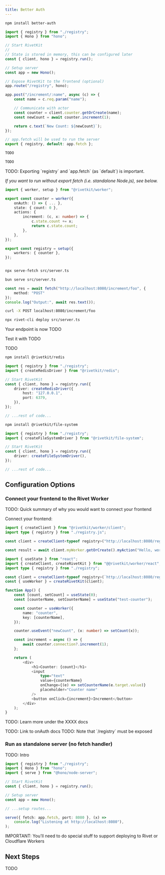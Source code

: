 ```yaml
---
title: Better Auth
---
```


<Steps>
<Step title="Install">

```sh
npm install better-auth
```

</Step>

<Step title="Update server">

<CodeGroup>

```ts Hono
import { registry } from "./registry";
import { Hono } from "hono";

// Start RivetKit
//
// State is stored in memory, this can be configured later
const { client, hono } = registry.run();

// Setup server
const app = new Hono();

// Expose RivetKit to the frontend (optional)
app.route("/registry", hono);

app.post("/increment/:name", async (c) => {
	const name = c.req.param("name");

	// Communicate with actor
	const counter = client.counter.getOrCreate(name);
	const newCount = await counter.increment(1);

	return c.text(`New Count: ${newCount}`);
});

// app.fetch will be used to run the server
export { registry, default: app.fetch };
```

```ts Express.js
TODO
```

```ts Elysia.js
TODO
```

</CodeGroup>

<Info>
	TODO: Exporting `registry` and `app.fetch` (as `default`) is important.
</Info>

_If you want to run without export fetch (i.e. standalone Node.js), see below._

</Step>

<Step title="Integrate with RivetKit">

<CodeGroup>

```ts Worker
import { worker, setup } from "@rivetkit/worker";

export const counter = worker({
    onAuth: () => { ... },
	state: { count: 0 },
	actions: {
		increment: (c, x: number) => {
			c.state.count += x;
			return c.state.count;
		},
	},
});

export const registry = setup({
	workers: { counter },
});
```

```ts Workflow
```

</CodeGroup>

</Step>

<Step title="Run server">

<CodeGroup>

```sh Node.js
npx serve-fetch src/server.ts
```

```sh Bun
bun serve src/server.ts
```

</CodeGroup>

</Step>

<Step title="Connect to backend">

<CodeGroup>

```ts fetch
const res = await fetch("http://localhost:8080/increment/foo", {
	method: "POST"
});
console.log("Output:", await res.text());
```

```sh curl
curl -X POST localhost:8080/increment/foo
```

</CodeGroup>


</Step>

<Step title="Deploy">

<Tabs>

<Tab title="Rivet">

```sh
npx rivet-cli deploy src/server.ts
```

Your endpoint is now TODO

Test it with TODO

</Tab>

<Tab title="Cloudflare Workers">
TODO
</Tab>

<Tab title="Redis">

```sh
npm install @rivetkit/redis
```

```ts server.ts
import { registry } from "./registry";
import { createRedisDriver } from "@rivetkit/redis";

// Start RivetKit
const { client, hono } = registry.run({
	driver: createRedisDriver({
		host: "127.0.0.1",
		port: 6379,
	}),
});

// ...rest of code...
```

</Tab>

<Tab title="File System">

```sh
npm install @rivetkit/file-system
```

```ts server.ts
import { registry } from "./registry";
import { createFileSystemDriver } from "@rivetkit/file-system";

// Start RivetKit
const { client, hono } = registry.run({
	driver: createFileSystemDriver(),
});

// ...rest of code...
```

</Tab>

</Tabs>

</Step>

</Steps>

## Configuration Options

### Connect your frontend to the Rivet Worker

TODO: Quick summary of why you would want to connect your frontend

Connect your frontend:

<CodeGroup>

```ts JavaScript
import { createClient } from "@rivetkit/worker/client";
import type { registry } from "./registry.js";

const client = createClient<typeof registry>("http://localhost:8080/registry");

const result = await client.myWorker.getOrCreate().myAction("Hello, world!");
```

```ts React
import { useState } from "react";
import { createClient, createRivetKit } from "@@rivetkit/worker/react";
import type { registry } from "./registry";

const client = createClient<typeof registry>(`http://localhost:8080/registry`);
const { useWorker } = createRivetKit(client);

function App() {
	const [count, setCount] = useState(0);
	const [counterName, setCounterName] = useState("test-counter");

	const counter = useWorker({
		name: "counter",
		key: [counterName],
	});

	counter.useEvent("newCount", (x: number) => setCount(x));

	const increment = async () => {
		await counter.connection?.increment(1);
	};

	return (
		<div>
			<h1>Counter: {count}</h1>
			<input
				type="text"
				value={counterName}
				onChange={(e) => setCounterName(e.target.value)}
				placeholder="Counter name"
			/>
			<button onClick={increment}>Increment</button>
		</div>
	);
}
```

</CodeGroup>

TODO: Learn more under the XXXX docs

<Note>
	TODO: Link to onAuth docs
</Note>

<Note>
	TODO: Note that `/registry` must be exposed
</Note>

### Run as standalone server (no fetch handler)

TODO: Intro

```ts
import { registry } from "./registry";
import { Hono } from "hono";
import { serve } from "@hono/node-server";

// Start RivetKit
const { client, hono } = registry.run();

// Setup server
const app = new Hono();

// ...setup routes...

serve({ fetch: app.fetch, port: 8080 }, (x) =>
	console.log("Listening at http://localhost:8080"),
);
```

IMPORTANT: You'll need to do special stuff to support deploying to Rivet or Cloudflare Workers

## Next Steps

TODO

<CardGroup>
	<Card title="Overview" href="/concepts/overview" icon="square-plus" horizontal={true} />
	<Card title="Interacting with Workers" href="/concepts/interacting-with-workers" icon="square-plus" horizontal={true} />
	<Card title="Actions" href="/concepts/actions" icon="bolt" horizontal={true} />
	<Card title="State" href="/concepts/state" icon="floppy-disk" horizontal={true} />
</CardGroup>

